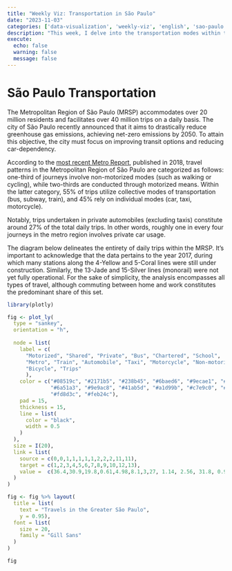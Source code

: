 ```yaml
---
title: "Weekly Viz: Transportation in São Paulo"
date: "2023-11-03"
categories: ['data-visualization', 'weekly-viz', 'english', 'sao-paulo', 'transporte']
description: "This week, I delve into the transportation modes within the Greater São Paulo Region by analyzing data sourced from the Origin Destination Survey. The achievement of recently announced sustainability goals, targeting net-zero emissions by 2050, hinges significantly on transportation choices."
execute: 
  echo: false
  warning: false
  message: false
---
```


# São Paulo Transportation

The Metropolitan Region of São Paulo (MRSP) accommodates over 20 million residents and facilitates over 40 million trips on a daily basis. The city of São Paulo recently announced that it aims to drastically reduce greenhouse gas emissions, achieving net-zero emissions by 2050. To attain this objective, the city must focus on improving transit options and reducing car-dependency.

According to the [most recent Metro Report](https://transparencia.metrosp.com.br/sites/default/files/SÍNTESE_OD2017_ago19.pdf), published in 2018, travel patterns in the Metropolitan Region of São Paulo are categorized as follows: one-third of journeys involve non-motorized modes (such as walking or cycling), while two-thirds are conducted through motorized means. Within the latter category, 55% of trips utilize collective modes of transportation (bus, subway, train), and 45% rely on individual modes (car, taxi, motorcycle).

Notably, trips undertaken in private automobiles (excluding taxis) constitute around 27% of the total daily trips. In other words, roughly one in every four journeys in the metro region involves private car usage.

The diagram below delineates the entirety of daily trips within the MRSP. It's important to acknowledge that the data pertains to the year 2017, during which many stations along the 4-Yellow and 5-Coral lines were still under construction. Similarly, the 13-Jade and 15-Silver lines (monorail) were not yet fully operational. For the sake of simplicity, the analysis encompasses all types of travel, although commuting between home and work constitutes the predominant share of this set.

```r
library(plotly)
```

```r
fig <- plot_ly(
  type = "sankey",
  orientation = "h",
  
  node = list(
    label = c(
      "Motorized", "Shared", "Private", "Bus", "Chartered", "School",
      "Metro", "Train", "Automobile", "Taxi", "Motorcycle", "Non-motorized", "On foot",
      "Bicycle", "Trips"
      ),
    color = c("#08519c", "#2171b5", "#238b45", "#6baed6", "#9ecae1", "#c6dbef",
              "#6a51a3", "#9e9ac8", "#41ab5d", "#a1d99b", "#c7e9c0", "#fc4e2a",
              "#fd8d3c", "#feb24c"),
    pad = 15,
    thickness = 15,
    line = list(
      color = "black",
      width = 0.5
    )
  ),
  size = I(20),
  link = list(
    source = c(0,0,1,1,1,1,1,2,2,2,11,11),
    target = c(1,2,3,4,5,6,7,8,9,10,12,13),
    value =  c(36.4,30.9,19.8,0.61,4.98,8.1,3,27, 1.14, 2.56, 31.8, 0.9)
  )
)

fig <- fig %>% layout(
  title = list(
    text = "Travels in the Greater São Paulo",
    y = 0.95),
  font = list(
    size = 20,
    family = "Gill Sans"
  )
)

fig
```
